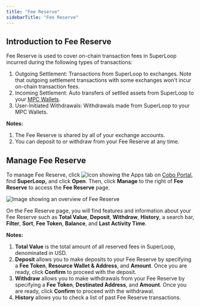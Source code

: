 ```yaml
---
title: "Fee Reserve"
sidebarTitle: "Fee Reserve"
---
```


## Introduction to Fee Reserve

Fee Reserve is used to cover on-chain transaction fees in SuperLoop incurred during the following types of transactions:

1. Outgoing Settlement: Transactions from SuperLoop to exchanges. Note that outgoing settlement transactions with some exchanges won't incur on-chain transaction fees.
2. Incoming Settlement: Auto transfers of settled assets from SuperLoop to your [MPC Wallets](/en/portal/mpc-wallets/introduction).
3. User-Initiated Withdrawals: Withdrawals made from SuperLoop to your MPC Wallets.

**Notes:**
1. The Fee Reserve is shared by all of your exchange accounts.
2. You can deposit to or withdraw from your Fee Reserve at any time.

## Manage Fee Reserve

To manage Fee Reserve, click <img src="/en/images/common/icon_apps.svg" className="icon" alt="Icon showing the Apps tab"/> on [Cobo Portal](https://portal.cobo.com/login), find **SuperLoop,** and click **Open**. Then, click **Manage** to the right of **Fee Reserve** to access the **Fee Reserve** page.

<img src="/en/images/portal-apps/superloop/fee-reserve.png" className="screenshot_full_screen" alt="Image showing an overview of Fee Reserve" />

On the Fee Reserve page, you will find features and information about your Fee Reserve such as **Total Value**, **Deposit**, **Withdraw**, **History**, a search bar, **Filter**, **Sort**, **Fee Token**, **Balance**, and **Last Activity Time**.

**Notes:**
1. **Total Value** is the total amount of all reserved fees in SuperLoop, denominated in USD.
2. **Deposit** allows you to make deposits to your Fee Reserve by specifying a **Fee Token**, **Resource Wallet & Address**, and **Amount**. Once you are ready, click **Confirm** to proceed with the deposit.
3. **Withdraw** allows you to make withdrawals from your Fee Reserve by specifying a **Fee Token**, **Destinated Address**, and **Amount**. Once you are ready, click **Confirm** to proceed with the withdrawal.
4. **History** allows you to check a list of past Fee Reserve transactions.

